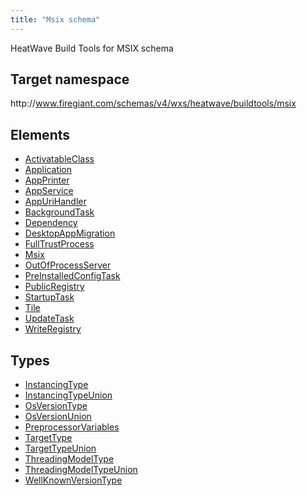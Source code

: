 ```yaml
---
title: "Msix schema"
---
```


HeatWave Build Tools for MSIX schema

## Target namespace

http&#58;//www.firegiant.com/schemas/v4/wxs/heatwave/buildtools/msix

## Elements

- [ActivatableClass](../activatableclass)
- [Application](../application)
- [AppPrinter](../appprinter)
- [AppService](../appservice)
- [AppUriHandler](../appurihandler)
- [BackgroundTask](../backgroundtask)
- [Dependency](../dependency)
- [DesktopAppMigration](../desktopappmigration)
- [FullTrustProcess](../fulltrustprocess)
- [Msix](../msix)
- [OutOfProcessServer](../outofprocessserver)
- [PreInstalledConfigTask](../preinstalledconfigtask)
- [PublicRegistry](../publicregistry)
- [StartupTask](../startuptask)
- [Tile](../tile)
- [UpdateTask](../updatetask)
- [WriteRegistry](../writeregistry)

## Types

- [InstancingType](../instancingtype)
- [InstancingTypeUnion](../instancingtype)
- [OsVersionType](../osversiontype)
- [OsVersionUnion](../osversionunion)
- [PreprocessorVariables](../preprocessorvariables)
- [TargetType](../targettype)
- [TargetTypeUnion](../targettype)
- [ThreadingModelType](../threadingmodeltype)
- [ThreadingModelTypeUnion](../threadingmodeltype)
- [WellKnownVersionType](../wellknownversiontype)
